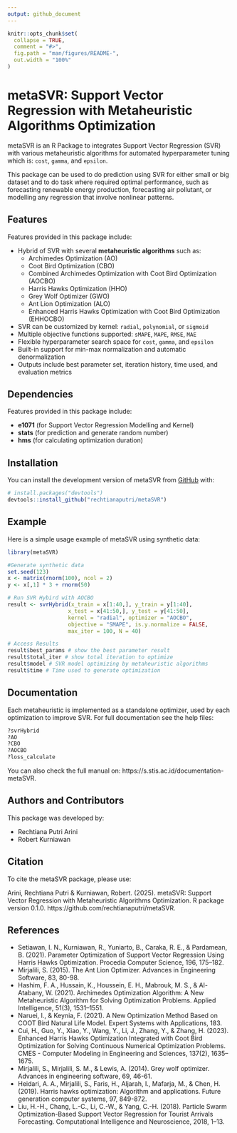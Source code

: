 ```yaml
---
output: github_document
---
```


<!-- README.md is generated from README.Rmd. Please edit that file -->

```r
knitr::opts_chunk$set(
  collapse = TRUE,
  comment = "#>",
  fig.path = "man/figures/README-",
  out.width = "100%"
)
```

# metaSVR: Support Vector Regression with Metaheuristic Algorithms Optimization

<!-- badges: start -->
<!-- badges: end -->

metaSVR is an R Package to integrates Support Vector Regression (SVR) with various metaheuristic algorithms for automated hyperparameter tuning which is: `cost`, `gamma`, and `epsilon`.

This package can be used to do prediction using SVR for either small or big dataset and to do task where required optimal performance, such as forecasting renewable energy production, forecasting air pollutant, or modelling any regression that involve nonlinear patterns.    

## Features


Features provided in this package include:

- Hybrid of SVR with several **metaheuristic algorithms** such as:
  - Archimedes Optimization (AO)
  - Coot Bird Optimization (CBO)
  - Combined Archimedes Optimization with Coot Bird Optimization (AOCBO)
  - Harris Hawks Optimization (HHO)
  - Grey Wolf Optimizer (GWO)
  - Ant Lion Optimization (ALO)
  - Enhanced Harris Hawks Optimization with Coot Bird Optimization (EHHOCBO)
- SVR can be customized by kernel: `radial`, `polynomial`, or `sigmoid`
- Multiple objective functions supported: `sMAPE`, `MAPE`, `RMSE`, `MAE`
- Flexible hyperparameter search space for `cost`, `gamma`, and `epsilon`
- Built-in support for min-max normalization and automatic denormalization
- Outputs include best parameter set, iteration history, time used, and evaluation metrics

## Dependencies

Features provided in this package include:

- **e1071** (for Support Vector Regression Modelling and Kernel)
- **stats** (for prediction and generate random number)
- **hms** (for calculating optimization duration)

## Installation

You can install the development version of metaSVR from [GitHub](https://github.com/) with:

``` r
# install.packages("devtools")
devtools::install_github("rechtianaputri/metaSVR")
```

## Example

Here is a simple usage example of metaSVR using synthetic data:

```r
library(metaSVR)

#Generate synthetic data
set.seed(123)
x <- matrix(rnorm(100), ncol = 2)
y <- x[,1] * 3 + rnorm(50)

# Run SVR Hybird with AOCBO
result <- svrHybrid(x_train = x[1:40,], y_train = y[1:40],
                   x_test = x[41:50,], y_test = y[41:50],
                   kernel = "radial", optimizer = "AOCBO",
                   objective = "SMAPE", is.y.normalize = FALSE,
                   max_iter = 100, N = 40)

# Access Results
result$best_params # show the best parameter result
result$total_iter # show total iteration to optimize
result$model # SVR model optimizing by metaheuristic algorithms
result$time # Time used to generate optimization
```

## Documentation

Each metaheuristic is implemented as a standalone optimizer, used by each optimization to improve SVR. For full documentation see the help files:
```r
?svrHybrid
?AO
?CBO
?AOCBO
?loss_calculate
```
You can also check the full manual on: https://s.stis.ac.id/documentation-metaSVR. 

## Authors and Contributors

This package was developed by:

- Rechtiana Putri Arini
- Robert Kurniawan

## Citation

To cite the metaSVR package, please use:

Arini, Rechtiana Putri & Kurniawan, Robert. (2025). metaSVR:
  Support Vector Regression with Metaheuristic Algorithms
  Optimization. R package version 0.1.0.
  https://github.com/rechtianaputri/metaSVR.


## References

- Setiawan, I. N., Kurniawan, R., Yuniarto, B., Caraka, R. E., & Pardamean, B. (2021). Parameter Optimization of Support Vector Regression Using Harris Hawks Optimization. Procedia Computer Science, 196, 175–182.
- Mirjalili, S. (2015). The Ant Lion Optimizer. Advances in Engineering Software, 83, 80-98.
- Hashim, F. A., Hussain, K., Houssein, E. H., Mabrouk, M. S., & Al-Atabany, W. (2021). Archimedes Optimization Algorithm: A New Metaheuristic Algorithm for Solving Optimization Problems. Applied Intelligence, 51(3), 1531–1551. 
- Naruei, I., & Keynia, F. (2021). A New Optimization Method Based on COOT Bird Natural Life Model. Expert Systems with Applications, 183.
- Cui, H., Guo, Y., Xiao, Y., Wang, Y., Li, J., Zhang, Y., & Zhang, H. (2023). Enhanced Harris Hawks Optimization Integrated with Coot Bird Optimization for Solving Continuous Numerical Optimization Problems. CMES - Computer Modeling in Engineering and Sciences, 137(2), 1635–1675. 
- Mirjalili, S., Mirjalili, S. M., & Lewis, A. (2014). Grey wolf optimizer. Advances in engineering software, 69, 46-61. 
- Heidari, A. A., Mirjalili, S., Faris, H., Aljarah, I., Mafarja, M., & Chen, H. (2019). Harris hawks optimization: Algorithm and applications. Future generation computer systems, 97, 849-872.
- Liu, H.-H., Chang, L.-C., Li, C.-W., & Yang, C.-H. (2018). Particle Swarm Optimization-Based Support Vector Regression for Tourist Arrivals Forecasting. Computational Intelligence and Neuroscience, 2018, 1–13. 
